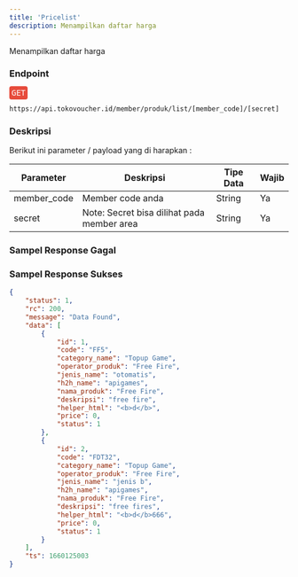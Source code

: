 ```yaml
---
title: 'Pricelist'
description: Menampilkan daftar harga
---
```



Menampilkan daftar harga

### Endpoint
<div style="font-family:monospace;margin-bottom: 12px;">
<span style="color:white;background:#e74c3c;border-radius: 4px;padding: 4px;">GET</span>
</div>

```
https://api.tokovoucher.id/member/produk/list/[member_code]/[secret]
```

### Deskripsi
Berikut ini parameter / payload yang di harapkan :

| Parameter   | Deskripsi                                                                                                              | Tipe Data | Wajib |
|-------------|------------------------------------------------------------------------------------------------------------------------|-----------|-------|
| member_code | Member code anda                                                                                                       | String    | Ya    |
| secret   |  Note: Secret bisa dilihat pada member area | String    | Ya    |

### Sampel Response Gagal

### Sampel Response Sukses


```json
{
    "status": 1,
    "rc": 200,
    "message": "Data Found",
    "data": [
        {
            "id": 1,
            "code": "FF5",
            "category_name": "Topup Game",
            "operator_produk": "Free Fire",
            "jenis_name": "otomatis",
            "h2h_name": "apigames",
            "nama_produk": "Free Fire",
            "deskripsi": "free fire",
            "helper_html": "<b>d</b>",
            "price": 0,
            "status": 1
        },
        {
            "id": 2,
            "code": "FDT32",
            "category_name": "Topup Game",
            "operator_produk": "Free Fire",
            "jenis_name": "jenis b",
            "h2h_name": "apigames",
            "nama_produk": "Free Fire",
            "deskripsi": "free fires",
            "helper_html": "<b>d</b>666",
            "price": 0,
            "status": 1
        }
    ],
    "ts": 1660125003
}

```
